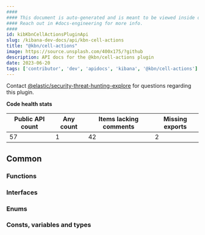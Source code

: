 ```yaml
---
####
#### This document is auto-generated and is meant to be viewed inside our experimental, new docs system.
#### Reach out in #docs-engineering for more info.
####
id: kibKbnCellActionsPluginApi
slug: /kibana-dev-docs/api/kbn-cell-actions
title: "@kbn/cell-actions"
image: https://source.unsplash.com/400x175/?github
description: API docs for the @kbn/cell-actions plugin
date: 2023-06-20
tags: ['contributor', 'dev', 'apidocs', 'kibana', '@kbn/cell-actions']
---
```




Contact [@elastic/security-threat-hunting-explore](https://github.com/orgs/elastic/teams/security-threat-hunting-explore) for questions regarding this plugin.

**Code health stats**

| Public API count  | Any count | Items lacking comments | Missing exports |
|-------------------|-----------|------------------------|-----------------|
| 57 | 1 | 42 | 2 |

## Common

### Functions
<DocDefinitionList data={kbnCellActionsObj.common.functions}/>

### Interfaces
<DocDefinitionList data={kbnCellActionsObj.common.interfaces}/>

### Enums
<DocDefinitionList data={kbnCellActionsObj.common.enums}/>

### Consts, variables and types
<DocDefinitionList data={kbnCellActionsObj.common.misc}/>

